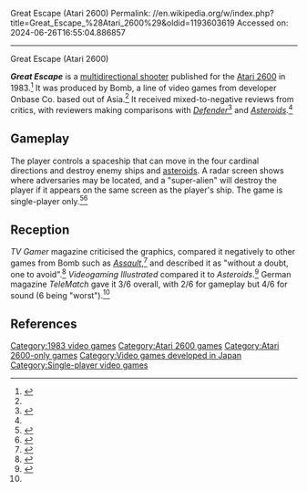 Great Escape (Atari 2600)
Permalink: //en.wikipedia.org/w/index.php?title=Great_Escape_%28Atari_2600%29&oldid=1193603619
Accessed on: 2024-06-26T16:55:04.886857



------
Great Escape (Atari 2600)
{{Infobox video game
|title = Great Escape
|image = Front_cover_of_Great_Escape_game.jpg
|caption = 
|developer = Onbase Co.
|publisher = Bomb
|platforms = [[Atari 2600]]
|released = {{vgrelease|UK|1983}}
{{vgrelease|DE|1983}}
{{vgrelease|NA|1983}}
|genre = [[Multidirectional shooter]]
|modes = [[Single-player video game|Single-player]]
}}

'''''Great Escape''''' is a [[multidirectional shooter]] published for the [[Atari 2600]] in 1983.<ref>{{cite book |last1=Hawken |first1=Kieren |title=The A-Z of Atari 2600 Games: Volume 1 |date=2018 |publisher=Andrews UK Limited |isbn=978-1785386428 |url=https://books.google.com/books?id=FdMnDwAAQBAJ&q=%22Z-Tack%22+Atari&pg=PT111 |accessdate=10 August 2019}}</ref> It  was produced by Bomb, a line of video games from developer Onbase Co. based out of Asia.<ref name="vgi"/> It received mixed-to-negative reviews from critics, with reviewers making comparisons with ''[[Defender (1981 video game)|Defender]]''<ref>{{cite book |last1=Weiss |first1=Brett |title=Classic Home Video Games, 1972-1984: A Complete Reference Guide |date=2011 |publisher=McFarland |isbn=978-0786487554 |pages=66 |url=https://books.google.com/books?id=BzxTtml8Jq4C&q=%22Z-tack%22&pg=PA32 |accessdate=10 August 2019}}</ref> and ''[[Asteroids (video game)|Asteroids]]''.<ref name=vgi/>

==Gameplay==
The player controls a spaceship that can move in the four cardinal directions and destroy enemy ships and [[asteroid]]s. A radar screen shows where adversaries may be located, and a "super-alien" will destroy the player if it appears on the same screen as the player's ship. The game is single-player only.<ref name="Great Escape Review">{{cite journal |title=Great Escape Review |journal=TeleMatch |date=August–September 1983 |pages=30–31 |url=https://archive.org/details/TeleMatch.N05.1983.08-KCz.pdf/page/n31 |accessdate=10 August 2019}}</ref><ref>{{cite book |last1=Weiss |first1=Brett |title=Classic Home Video Games, 1972-1984: A Complete Reference Guide |date=2011 |publisher=McFarland |isbn=978-0786487554 |pages=66 |url=https://books.google.com/books?id=BzxTtml8Jq4C&q=%22Z-tack%22&pg=PA32 |accessdate=10 August 2019}}</ref>

==Reception==
''TV Gamer'' magazine criticised the graphics, compared it negatively to other games from Bomb such as ''[[Assault (1983 video game)|Assault]]'',<ref>{{cite journal |title=Great Escape: New! |journal=TV Gamer |date=Autumn 1983 |page=20 |url=http://www.ataricompendium.com/archives/magazines/tv_gamer/tv_gamer_autumn83.pdf |accessdate=10 August 2019}}</ref> and described it as "without a doubt, one to avoid".<ref>{{cite journal |title=Great Escape: New! |journal=TV Gamer |date=Autumn 1983 |page=28 |url=http://www.ataricompendium.com/archives/magazines/tv_gamer/tv_gamer_autumn83.pdf |accessdate=10 August 2019}}</ref> ''Videogaming Illustrated'' compared it to ''Asteroids''.<ref name=vgi>{{cite journal |title=It's Bomb! |journal=Videogaming Illustrated |date=September 1983 |page=38 |url=https://archive.org/details/Videogaming_and_Computer_Gaming_Illustrated_1983-09_Ion_International_US/page/n37 |accessdate=10 August 2019}}</ref> German magazine ''TeleMatch'' gave it 3/6 overall, with 2/6 for gameplay but 4/6 for sound (6 being "worst").<ref name="Great Escape Review"/>

==References==
{{Reflist}}

{{DEFAULTSORT:Great Escape (1983 video Game)}}
[[Category:1983 video games]]
[[Category:Atari 2600 games]]
[[Category:Atari 2600-only games]]
[[Category:Video games developed in Japan]]
[[Category:Single-player video games]]


{{atari-console-stub}}